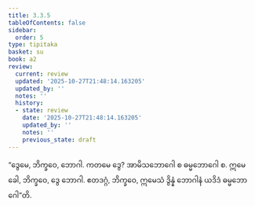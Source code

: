 ```yaml
---
title: 3.3.5
tableOfContents: false
sidebar:
  order: 5
type: tipitaka
basket: su
book: a2
review:
  current: review
  updated: '2025-10-27T21:48:14.163205'
  updated_by: ''
  notes: ''
  history:
  - state: review
    date: '2025-10-27T21:48:14.163205'
    updated_by: ''
    notes: ''
    previous_state: draft
---
```



<ReviewStatus review={frontmatter.review} showDetails={true} />

<HypothesisAnnotation frontmatter={frontmatter} />

<DynamicBreadcrumb />

<Division number="146" book="a2" e="ch" v="15" p="91">

<Paragraph number="237" book="a2">
“ဒွေမေ, ဘိက္ခဝေ, ဘောဂါ. ကတမေ ဒွေ? အာမိသဘောဂေါ စ ဓမ္မဘောဂေါ စ. ဣမေ ခေါ, ဘိက္ခဝေ, ဒွေ ဘောဂါ. ဧတဒဂ္ဂံ, ဘိက္ခဝေ, ဣမေသံ ဒွိန္နံ ဘောဂါနံ ယဒိဒံ ဓမ္မဘောဂေါ”တိ.
</Paragraph>
</Division>
